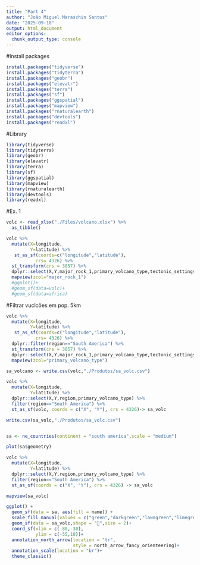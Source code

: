---
title: "Part 4"
author: "João Miguel Maraschin Santos"
date: "2025-09-18"
output: html_document
editor_options: 
  chunk_output_type: console
---

#Install packages
```{r}
install.packages("tidyverse")
install.packages("tidyterra")
install.packages("geobr")
install.packages("elevatr")
install.packages("terra")
install.packages("sf")
install.packages("ggspatial")
install.packages("mapview")
install.packages("rnaturalearth")
install.packages("devtools")
install.packages("readxl")
```


#Library
```{r}
library(tidyverse)
library(tidyterra)
library(geobr)
library(elevatr)
library(terra)
library(sf)
library(ggspatial)
library(mapview)
library(rnaturalearth)
library(devtools)
library(readxl)
```

#Ex. 1
```{r}
volc <- read_xlsx("./Files/volcano.xlsx") %>% 
  as_tibble()

volc %>% 
  mutate(X=longitude,
         Y=latitude) %>%                                                        #mutate - criar coluna X e Y como long/lat
   st_as_sf(coords=c("longitude","latitude"),
           crs= 4326) %>% 
  st_transform(crs = 3857) %>%                                                  #transform epsg -> wgs
  dplyr::select(X,Y,major_rock_1,primary_volcano_type,tectonic_settings) %>%
  mapview(zcol="major_rock_1")
  #ggplot()+
  #geom_sf(data=volc)+
  #geom_sf(data=africa)
```

#Filtrar vuclcões em pop. 5km
```{r}
volc %>% 
  mutate(X=longitude,
         Y=latitude) %>%                                                        #mutate - criar coluna X e Y como long/lat
   st_as_sf(coords=c("longitude","latitude"),
           crs= 4326) %>%
  dplyr::filter(region=="South America") %>% 
  st_transform(crs = 3857) %>%                                                #transform epsg -> wgs
  dplyr::select(X,Y,major_rock_1,primary_volcano_type,tectonic_settings,volcano_name) %>%
  mapview(zcol="primary_volcano_type")

sa_volcano <- write.csv(volc,"./Produtos/sa_volc.csv")
```

```{r}
volc %>% 
  mutate(X=longitude,
         Y=latitude) %>% 
  dplyr::select(X,Y,region,primary_volcano_type) %>% 
  filter(region=="South America") %>% 
  st_as_sf(volc, coords = c("X", "Y"), crs = 4326)-> sa_volc

write.csv(sa_volc,"./Produtos/sa_volc.csv")


sa <- ne_countries(continent = "south america",scale = "medium")

plot(sa$geometry)
```


```{r}
volc %>% 
  mutate(X=longitude,
         Y=latitude) %>% 
  dplyr::select(X,Y,region,primary_volcano_type) %>% 
  filter(region=="South America") %>% 
  st_as_sf(coords = c("X", "Y"), crs = 4326) -> sa_volc

mapview(sa_volc)

ggplot() +
  geom_sf(data = sa, aes(fill = name)) +
  scale_fill_manual(values = c("green","darkgreen","lawngreen","limegreen","seagreen","springgreen","greenyellow","forestgreen","palegreen","olivedrab3","lightgreen","mediumseagreen","powderblue"))+
  geom_sf(data = sa_volc,shape = "🌋",size = 2)+
  coord_sf(xlim = c(-80,-30),
           ylim = c(-55,10))+
  annotation_north_arrow(location = "tr",
                         style = north_arrow_fancy_orienteering)+
  annotation_scale(location = "br")+
  theme_classic()
```